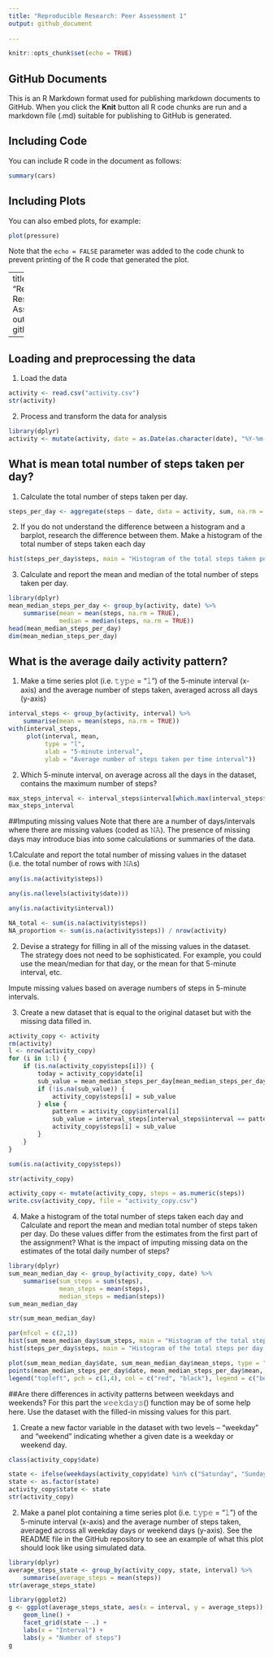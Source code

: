 ```yaml
---
title: "Reproducible Research: Peer Assessment 1"
output: github_document
        
---
```


```r
knitr::opts_chunk$set(echo = TRUE)
```

## GitHub Documents

This is an R Markdown format used for publishing markdown documents to GitHub. When you click the **Knit** button all R code chunks are run and a markdown file (.md) suitable for publishing to GitHub is generated.

## Including Code

You can include R code in the document as follows:

```r
summary(cars)
```

## Including Plots

You can also embed plots, for example:

```r
plot(pressure)
```

Note that the `echo = FALSE` parameter was added to the code chunk to prevent printing of the R code that generated the plot.

---
title: "Reproducible Research: Peer Assessment 1"
output: github_document
        
---

## Loading and preprocessing the data
1. Load the data
```r
activity <- read.csv("activity.csv")
str(activity)
```
2. Process and transform the data for analysis
```r
library(dplyr)
activity <- mutate(activity, date = as.Date(as.character(date), "%Y-%m-%d"))
```
## What is mean total number of steps taken per day?
1. Calculate the total number of steps taken per day.
```r
steps_per_day <- aggregate(steps ~ date, data = activity, sum, na.rm = TRUE)
```
2. If you do not understand the difference between a histogram and a barplot, research the difference between them. Make a histogram of the total number of steps taken each day
```r
hist(steps_per_day$steps, main = "Histogram of the total steps taken per day", xlab = "Steps", breaks = 16, col = "wheat")
```
3. Calculate and report the mean and median of the total number of steps taken per day.
```r
library(dplyr)
mean_median_steps_per_day <- group_by(activity, date) %>%
    summarise(mean = mean(steps, na.rm = TRUE),
              median = median(steps, na.rm = TRUE))
head(mean_median_steps_per_day)
dim(mean_median_steps_per_day)
```
## What is the average daily activity pattern?
1. Make a time series plot (i.e. 𝚝𝚢𝚙𝚎 = “𝚕”) of the 5-minute interval (x-axis) and the average number of steps taken, averaged across all days (y-axis)
```r
interval_steps <- group_by(activity, interval) %>%
    summarise(mean = mean(steps, na.rm = TRUE))
with(interval_steps, 
     plot(interval, mean, 
          type = "l", 
          xlab = "5-minute interval",
          ylab = "Average number of steps taken per time interval"))
```
2. Which 5-minute interval, on average across all the days in the dataset, contains the maximum number of steps?
```r
max_steps_interval <- interval_steps$interval[which.max(interval_steps$mean)]
max_steps_interval
```
##Imputing missing values
Note that there are a number of days/intervals where there are missing values (coded as 𝙽𝙰). The presence of missing days may introduce bias into some calculations or summaries of the data.

1.Calculate and report the total number of missing values in the dataset (i.e. the total number of rows with 𝙽𝙰s)
```r
any(is.na(activity$steps))
```
```r
any(is.na(levels(activity$date)))
```
```r
any(is.na(activity$interval))
```
```r
NA_total <- sum(is.na(activity$steps))
NA_proportion <- sum(is.na(activity$steps)) / nrow(activity)
```
2. Devise a strategy for filling in all of the missing values in the dataset. The strategy does not need to be sophisticated. For example, you could use the mean/median for that day, or the mean for that 5-minute interval, etc.

Impute missing values based on average numbers of steps in 5-minute intervals.

3. Create a new dataset that is equal to the original dataset but with the missing data filled in.
```r
activity_copy <- activity
rm(activity)  
l <- nrow(activity_copy)
for (i in 1:l) {
    if (is.na(activity_copy$steps[i])) {
        today = activity_copy$date[i]
        sub_value = mean_median_steps_per_day[mean_median_steps_per_day$date == today, "median"]
        if (!is.na(sub_value)) {
            activity_copy$steps[i] = sub_value
        } else {
            pattern = activity_copy$interval[i]
            sub_value = interval_steps[interval_steps$interval == pattern, "mean"]
            activity_copy$steps[i] = sub_value
        }
    }
}

sum(is.na(activity_copy$steps))
```
```r
str(activity_copy)
```
```r
activity_copy <- mutate(activity_copy, steps = as.numeric(steps))
write.csv(activity_copy, file = "activity_copy.csv")
```
4. Make a histogram of the total number of steps taken each day and Calculate and report the mean and median total number of steps taken per day. Do these values differ from the estimates from the first part of the assignment? What is the impact of imputing missing data on the estimates of the total daily number of steps?
```r
library(dplyr)
sum_mean_median_day <- group_by(activity_copy, date) %>%
    summarise(sum_steps = sum(steps),
              mean_steps = mean(steps),
              median_steps = median(steps))
sum_mean_median_day
```
```r
str(sum_mean_median_day)
```
```r
par(mfcol = c(2,1))
hist(sum_mean_median_day$sum_steps, main = "Histogram of the total steps per day AFTER missing data filling", xlab = "Steps", breaks = 16, col = "wheat")
hist(steps_per_day$steps, main = "Histogram of the total steps per day BEFORE missing data filling", xlab = "Steps", breaks = 16, col = "wheat", ylim = c(0,15))
```
```r
plot(sum_mean_median_day$date, sum_mean_median_day$mean_steps, type = "h", pch = 1, col = "red")
points(mean_median_steps_per_day$date, mean_median_steps_per_day$mean, pch = 4)
legend("topleft", pch = c(1,4), col = c("red", "black"), legend = c("before", "after"))
```

##Are there differences in activity patterns between weekdays and weekends?
For this part the 𝚠𝚎𝚎𝚔𝚍𝚊𝚢𝚜() function may be of some help here. Use the dataset with the filled-in missing values for this part.

1. Create a new factor variable in the dataset with two levels – “weekday” and “weekend” indicating whether a given date is a weekday or weekend day.
```r
class(activity_copy$date)
```
```r
state <- ifelse(weekdays(activity_copy$date) %in% c("Saturday", "Sunday"), "weekend", "weekday")
state <- as.factor(state)
activity_copy$state <- state
str(activity_copy)
```
2. Make a panel plot containing a time series plot (i.e. 𝚝𝚢𝚙𝚎 = “𝚕”) of the 5-minute interval (x-axis) and the average number of steps taken, averaged across all weekday days or weekend days (y-axis). See the README file in the GitHub repository to see an example of what this plot should look like using simulated data.
```r
library(dplyr)
average_steps_state <- group_by(activity_copy, state, interval) %>%
    summarise(average_steps = mean(steps))
str(average_steps_state)
```
```r
library(ggplot2)
g <- ggplot(average_steps_state, aes(x = interval, y = average_steps)) +
    geom_line() + 
    facet_grid(state ~ .) + 
    labs(x = "Interval") + 
    labs(y = "Number of steps")
g
```
